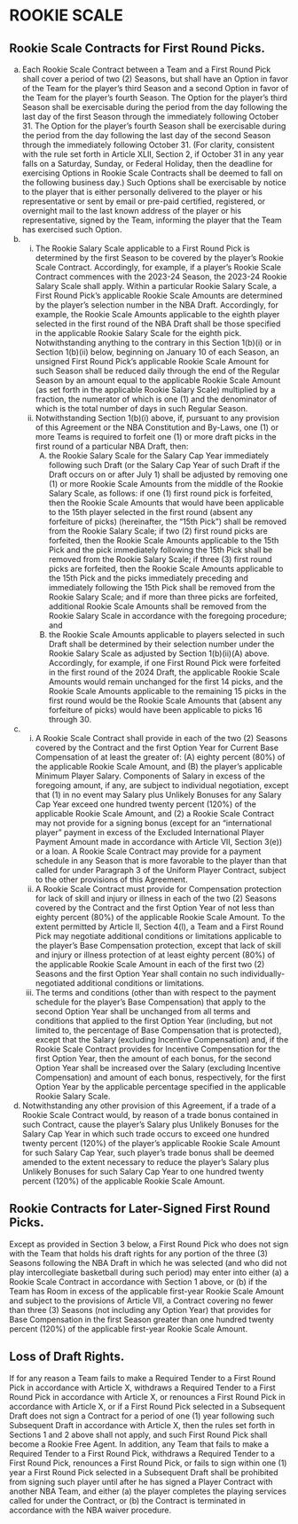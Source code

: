 # ROOKIE SCALE

## Rookie Scale Contracts for First Round Picks.

(a) Each Rookie Scale Contract between a Team and a First Round Pick shall cover a period of two (2) Seasons, but shall have an Option in favor of the Team for the player's third Season and a second Option in favor of the Team for the player's fourth Season. The Option for the player's third Season shall be exercisable during the period from the day following the last day of the first Season through the immediately following October 31. The Option for the player's fourth Season shall be exercisable during the period from the day following the last day of the second Season through the immediately following October 31. (For clarity, consistent with the rule set forth in Article XLII, Section 2, if October 31 in any year falls on a Saturday, Sunday, or Federal Holiday, then the deadline for exercising Options in Rookie Scale Contracts shall be deemed to fall on the following business day.) Such Options shall be exercisable by notice to the player that is either personally delivered to the player or his representative or sent by email or pre-paid certified, registered, or overnight mail to the last known address of the player or his representative, signed by the Team, informing the player that the Team has exercised such Option.
(b) (i) The Rookie Salary Scale applicable to a First Round Pick is determined by the first Season to be covered by the player's Rookie Scale Contract. Accordingly, for example, if a player's Rookie Scale Contract commences with the 2023-24 Season, the 2023-24 Rookie Salary Scale shall apply. Within a particular Rookie Salary Scale, a First Round Pick's applicable Rookie Scale Amounts are determined by the player's selection number in the NBA Draft. Accordingly, for example, the Rookie Scale Amounts applicable to the eighth player selected in the first round of the NBA Draft shall be those specified in the applicable Rookie Salary Scale for the eighth pick. Notwithstanding anything to the contrary in this Section 1(b)(i) or in Section 1(b)(ii) below, beginning on January 10 of each Season, an unsigned First Round Pick's applicable Rookie Scale Amount for such Season shall be reduced daily through the end of the Regular Season by an amount equal to the applicable Rookie Scale Amount (as set forth in the applicable Rookie Salary Scale) multiplied by a fraction, the numerator of which is one (1) and the denominator of which is the total number of days in such Regular Season.
    (ii) Notwithstanding Section 1(b)(i) above, if, pursuant to any provision of this Agreement or the NBA Constitution and By-Laws, one (1) or more Teams is required to forfeit one (1) or more draft picks in the first round of a particular NBA Draft, then:
          (A) the Rookie Salary Scale for the Salary Cap Year immediately following such Draft (or the Salary Cap Year of such Draft if the Draft occurs on or after July 1) shall be adjusted by removing one (1) or more Rookie Scale Amounts from the middle of the Rookie Salary Scale, as follows: if one (1) first round pick is forfeited, then the Rookie Scale Amounts that would have been applicable to the 15th player selected in the first round (absent any forfeiture of picks) (hereinafter, the "15th Pick") shall be removed from the Rookie Salary Scale; if two (2) first round picks are forfeited, then the Rookie Scale Amounts applicable to the 15th Pick and the pick immediately following the 15th Pick shall be removed from the Rookie Salary Scale; if three (3) first round picks are forfeited, then the Rookie Scale Amounts applicable to the 15th Pick and the picks immediately preceding and immediately following the 15th Pick shall be removed from the Rookie Salary Scale; and if more than three picks are forfeited, additional Rookie Scale Amounts shall be removed from the Rookie Salary Scale in accordance with the foregoing procedure; and
          (B) the Rookie Scale Amounts applicable to players selected in such Draft shall be determined by their selection number under the Rookie Salary Scale as adjusted by Section 1(b)(ii)(A) above. Accordingly, for example, if one First Round Pick were forfeited in the first round of the 2024 Draft, the applicable Rookie Scale Amounts would remain unchanged for the first 14 picks, and the Rookie Scale Amounts applicable to the remaining 15 picks in the first round would be the Rookie Scale Amounts that (absent any forfeiture of picks) would have been applicable to picks 16 through 30.
(c) (i) A Rookie Scale Contract shall provide in each of the two (2) Seasons covered by the Contract and the first Option Year for Current Base Compensation of at least the greater of: (A) eighty percent (80%) of the applicable Rookie Scale Amount, and (B) the player's applicable Minimum Player Salary. Components of Salary in excess of the foregoing amount, if any, are subject to individual negotiation, except that (1) in no event may Salary plus Unlikely Bonuses for any Salary Cap Year exceed one hundred twenty percent (120%) of the applicable Rookie Scale Amount, and (2) a Rookie Scale Contract may not provide for a signing bonus (except for an "international player" payment in excess of the Excluded International Player Payment Amount made in accordance with Article VII, Section 3(e)) or a loan. A Rookie Scale Contract may provide for a payment schedule in any Season that is more favorable to the player than that called for under Paragraph 3 of the Uniform Player Contract, subject to the other provisions of this Agreement.
    (ii) A Rookie Scale Contract must provide for Compensation protection for lack of skill and injury or illness in each of the two (2) Seasons covered by the Contract and the first Option Year of not less than eighty percent (80%) of the applicable Rookie Scale Amount. To the extent permitted by Article II, Section 4(l), a Team and a First Round Pick may negotiate additional conditions or limitations applicable to the player's Base Compensation protection, except that lack of skill and injury or illness protection of at least eighty percent (80%) of the applicable Rookie Scale Amount in each of the first two (2) Seasons and the first Option Year shall contain no such individually-negotiated additional conditions or limitations.
    (iii) The terms and conditions (other than with respect to the payment schedule for the player's Base Compensation) that apply to the second Option Year shall be unchanged from all terms and conditions that applied to the first Option Year (including, but not limited to, the percentage of Base Compensation that is protected), except that the Salary (excluding Incentive Compensation) and, if the Rookie Scale Contract provides for Incentive Compensation for the first Option Year, then the amount of each bonus, for the second Option Year shall be increased over the Salary (excluding Incentive Compensation) and amount of each bonus, respectively, for the first Option Year by the applicable percentage specified in the applicable Rookie Salary Scale.
(d) Notwithstanding any other provision of this Agreement, if a trade of a Rookie Scale Contract would, by reason of a trade bonus contained in such Contract, cause the player's Salary plus Unlikely Bonuses for the Salary Cap Year in which such trade occurs to exceed one hundred twenty percent (120%) of the player's applicable Rookie Scale Amount for such Salary Cap Year, such player's trade bonus shall be deemed amended to the extent necessary to reduce the player's Salary plus Unlikely Bonuses for such Salary Cap Year to one hundred twenty percent (120%) of the applicable Rookie Scale Amount.

## Rookie Contracts for Later-Signed First Round Picks.

Except as provided in Section 3 below, a First Round Pick who does not sign with the Team that holds his draft rights for any portion of the three (3) Seasons following the NBA Draft in which he was selected (and who did not play intercollegiate basketball during such period) may enter into either (a) a Rookie Scale Contract in accordance with Section 1 above, or (b) if the Team has Room in excess of the applicable first-year Rookie Scale Amount and subject to the provisions of Article VII, a Contract covering no fewer than three (3) Seasons (not including any Option Year) that provides for Base Compensation in the first Season greater than one hundred twenty percent (120%) of the applicable first-year Rookie Scale Amount.

## Loss of Draft Rights.

If for any reason a Team fails to make a Required Tender to a First Round Pick in accordance with Article X, withdraws a Required Tender to a First Round Pick in accordance with Article X, or renounces a First Round Pick in accordance with Article X, or if a First Round Pick selected in a Subsequent Draft does not sign a Contract for a period of one (1) year following such Subsequent Draft in accordance with Article X, then the rules set forth in Sections 1 and 2 above shall not apply, and such First Round Pick shall become a Rookie Free Agent. In addition, any Team that fails to make a Required Tender to a First Round Pick, withdraws a Required Tender to a First Round Pick, renounces a First Round Pick, or fails to sign within one (1) year a First Round Pick selected in a Subsequent Draft shall be prohibited from signing such player until after he has signed a Player Contract with another NBA Team, and either (a) the player completes the playing services called for under the Contract, or (b) the Contract is terminated in accordance with the NBA waiver procedure.
